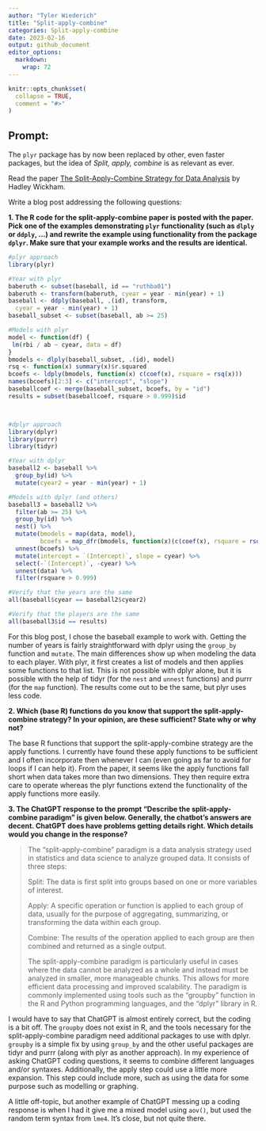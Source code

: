 ```yaml
---
author: "Tyler Wiederich"
title: "Split-apply-combine"
categories: Split-apply-combine
date: 2023-02-16
output: github_document
editor_options: 
  markdown: 
    wrap: 72
---
```


<!-- README.md is generated from README.Rmd. Please edit that file -->

```r
knitr::opts_chunk$set(
  collapse = TRUE,
  comment = "#>"
)
```

## Prompt:

The `plyr` package has by now been replaced by other, even faster
packages, but the idea of *Split, apply, combine* is as relevant as
ever.

Read the paper [The Split-Apply-Combine Strategy for Data
Analysis](https://www.jstatsoft.org/article/view/v040i01) by Hadley
Wickham.

Write a blog post addressing the following questions:

**1.  The R code for the split-apply-combine paper is posted with the
    paper. Pick one of the examples demonstrating `plyr` functionality
    (such as `dlply` or `ddply`, ...) and rewrite the example using
    functionality from the package `dplyr`. Make sure that your example
    works and the results are identical.**
    
```r

#plyr approach
library(plyr)

#Year with plyr
baberuth <- subset(baseball, id == "ruthba01")
baberuth <- transform(baberuth, cyear = year - min(year) + 1)
baseball <- ddply(baseball, .(id), transform,
  cyear = year - min(year) + 1)
baseball_subset <- subset(baseball, ab >= 25)

#Models with plyr
model <- function(df) {
 lm(rbi / ab ~ cyear, data = df)
}
bmodels <- dlply(baseball_subset, .(id), model)
rsq <- function(x) summary(x)$r.squared
bcoefs <- ldply(bmodels, function(x) c(coef(x), rsquare = rsq(x)))
names(bcoefs)[2:3] <- c("intercept", "slope")
baseballcoef <- merge(baseball_subset, bcoefs, by = "id")
results = subset(baseballcoef, rsquare > 0.999)$id



#dplyr approach
library(dplyr)
library(purrr)
library(tidyr)

#Year with dplyr
baseball2 <- baseball %>% 
  group_by(id) %>% 
  mutate(cyear2 = year - min(year) + 1)

#Models with dplyr (and others)
baseball3 = baseball2 %>% 
  filter(ab >= 25) %>% 
  group_by(id) %>% 
  nest() %>% 
  mutate(bmodels = map(data, model),
         bcoefs = map_dfr(bmodels, function(x)(c(coef(x), rsquare = rsq(x))))) %>% 
  unnest(bcoefs) %>%  
  mutate(intercept = `(Intercept)`, slope = cyear) %>% 
  select(-`(Intercept)`, -cyear) %>% 
  unnest(data) %>% 
  filter(rsquare > 0.999)

#Verify that the years are the same
all(baseball$cyear == baseball2$cyear2)

#Verify that the players are the same
all(baseball3$id == results)
```
    
For this blog post, I chose the baseball example to work with. Getting the number of years is fairly straightforward with dplyr using the `group_by` function and `mutate`. The main differences show up when modeling the data to each player. With plyr, it first creates a list of models and then applies some functions to that list. This is not possible with dplyr alone, but it is possible with the help of tidyr (for the `nest` and `unnest` functions) and purrr (for the `map` function). The results come out to be the same, but plyr uses less code.



**2.  Which (base R) functions do you know that support the
    split-apply-combine strategy? In your opinion, are these sufficient?
    State why or why not?**

The base R functions that support the split-apply-combine strategy are the apply functions. I currently have found these apply functions to be sufficient and I often incorporate then whenever I can (even going as far to avoid for loops if I can help it). From the paper, it seems like the apply functions fall short when data takes more than two dimensions. They then require extra care to operate whereas the plyr functions extend the functionality of the apply functions more easily.
    

**3.  The ChatGPT response to the prompt "Describe the split-apply-combine
    paradigm" is given below. Generally, the chatbot's answers are
    decent. ChatGPT does have problems getting details right. Which
    details would you change in the response?**

> The "split-apply-combine" paradigm is a data analysis strategy used in
> statistics and data science to analyze grouped data. It consists of
> three steps:
>
> Split: The data is first split into groups based on one or more
> variables of interest.
>
> Apply: A specific operation or function is applied to each group of
> data, usually for the purpose of aggregating, summarizing, or
> transforming the data within each group.
>
> Combine: The results of the operation applied to each group are then
> combined and returned as a single output.
>
> The split-apply-combine paradigm is particularly useful in cases where
> the data cannot be analyzed as a whole and instead must be analyzed in
> smaller, more manageable chunks. This allows for more efficient data
> processing and improved scalability. The paradigm is commonly
> implemented using tools such as the "groupby" function in the R and
> Python programming languages, and the "dplyr" library in R.

I would have to say that ChatGPT is almost entirely correct, but the coding is a bit off. The `groupby` does not exist in R, and the tools necessary for the split-apply-combine paradigm need additional packages to use with dplyr. `groupby` is a simple fix by using `group_by` and the other useful packages are tidyr and purrr (along with plyr as another approach). In my experience of asking ChatGPT coding questions, it seems to combine different languages and/or syntaxes. Additionally, the apply step could use a little more expansion. This step could include more, such as using the data for some purpose such as modelling or graphing.

A little off-topic, but another example of ChatGPT messing up a coding response is when I had it give me a mixed model using `aov()`, but used the random term syntax from `lme4`. It's close, but not quite there.